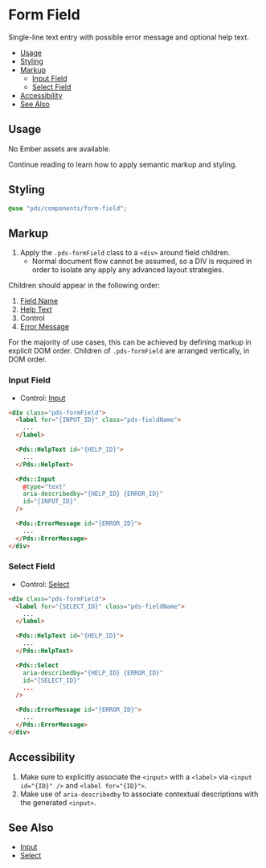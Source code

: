 
# Form Field

Single-line text entry with possible error message and optional help text.

- [Usage](#usage)
- [Styling](#styling)
- [Markup](#markup)
  - [Input Field](#input-field)
  - [Select Field](#select-field)
- [Accessibility](#accessibility)
- [See Also](#see-also)


## Usage
No Ember assets are available.

Continue reading to learn how to apply semantic markup and styling.


## Styling
```scss
@use "pds/components/form-field";
```


## Markup

1. Apply the `.pds-formField` class to a `<div>` around field children.
    - Normal document flow cannot be assumed, so a DIV is required in order to
      isolate any apply any advanced layout strategies.

Children should appear in the following order:

1. [Field Name](?path=/docs/components-field-name--index)
2. [Help Text](?path=/docs/components-help-text--index)
3. Control
4. [Error Message](?path=/docs/components-error-message--index)

For the majority of use cases, this can be achieved by defining markup in
explicit DOM order.  Children of `.pds-formField` are arranged vertically,
in DOM order.

### Input Field

* Control: [Input](?path=/docs/components-input--index)

```html
<div class="pds-formField">
  <label for="{INPUT_ID}" class="pds-fieldName">
    ...
  </label>

  <Pds::HelpText id="{HELP_ID}">
    ...
  </Pds::HelpText>

  <Pds::Input
    @type="text"
    aria-describedby="{HELP_ID} {ERROR_ID}"
    id="{INPUT_ID}"
  />

  <Pds::ErrorMessage id="{ERROR_ID}">
    ...
  </Pds::ErrorMessage>
</div>
```


### Select Field

* Control: [Select](?path=/docs/components-select--index)

```html
<div class="pds-formField">
  <label for="{SELECT_ID}" class="pds-fieldName">
    ...
  </label>

  <Pds::HelpText id="{HELP_ID}">
    ...
  </Pds::HelpText>

  <Pds::Select
    aria-describedby="{HELP_ID} {ERROR_ID}"
    id="{SELECT_ID}"
    ...
  />

  <Pds::ErrorMessage id="{ERROR_ID}">
    ...
  </Pds::ErrorMessage>
</div>
```


## Accessibility

1. Make sure to explicitly associate the `<input>` with a `<label>` via
   `<input id="{ID}" />` and `<label for="{ID}">`.
2. Make use of `aria-describedby` to associate contextual descriptions with the
   generated `<input>`.


## See Also
- [Input](?path=/docs/components-input--index)
- [Select](?path=/docs/components-select--index)
